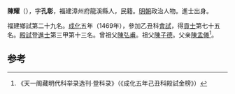 '''陳耀'''（{{bd|1430年||？}}），字'''孔彰'''，福建漳州府龍溪縣人，民籍。[[明朝|明朝]]政治人物。進士出身。

福建鄉試第二十九名。[[成化|成化]]五年（1469年），參加乙丑科[[會試|會試]]，得[[貢士|貢士]]第七十五名。[[殿試|殿試]]登[[進士|進士]]第三甲第十三名。曾祖父[[陳弘甫|陳弘甫]]。祖父[[陳子德|陳子德]]。父亲[[陳孟儀|陳孟儀]]<ref>《天一阁藏明代科举录选刊·登科录》（《成化五年己丑科殿試金榜》）</ref>。

==参考==
{{reflist}}
{{明朝人物小作品}}
{{成化五年己丑科殿試金榜}}